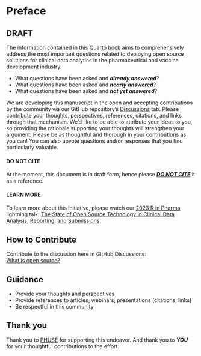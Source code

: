# Preface {.unnumbered}

## DRAFT

The information contained in this [Quarto](https://quarto.org/){target="_blank"} book aims to comprehensively address the most important questions related to deploying open source solutions for clinical data analytics in the pharmaceutical and vaccine development industry.

-   What questions have been asked and ***already answered***?
-   What questions have been asked and ***nearly answered***?
-   What questions have been asked and ***not yet answered***?

We are developing this manuscript in the open and accepting contributions by the community via our GitHub repository's [Discussions](https://github.com/phuse-org/OSTCDA/discussions){target="_blank"} tab. Please contribute your thoughts, perspectives, references, citations, and links through that mechanism. We'd like to be able to attribute your ideas to you, so providing the rationale supporting your thoughts will strengthen your argument. Please be as thoughtful and thorough in your contributions as you can! You can also upvote questions and/or responses that you find particularly valuable.

#### DO NOT CITE

At the moment, this document is in draft form, hence please [***DO NOT CITE***]{.underline} it as a reference.

#### LEARN MORE

To learn more about this initiative, please watch our [2023 R in Pharma](https://rinpharma.com/){target="_blank"} lightning talk: [The State of Open Source Technology in Clinical Data Analysis, Reporting, and Submissions](https://www.youtube.com/watch?v=cbFzcXMOfTM){target="_blank"}.

## How to Contribute

Contribute to the discussion here in GitHub Discussions:\
[What is open source?](https://github.com/phuse-org/OSTCDA/discussions/1){target="_blank"}

## Guidance

-   Provide your thoughts and perspectives
-   Provide references to articles, webinars, presentations (citations, links)
-   Be respectful in this community

## Thank you

Thank you to [PHUSE](https://phuse.global/){target="_blank"} for supporting this endeavor. And thank you to ***YOU*** for your thoughtful contributions to the effort.
